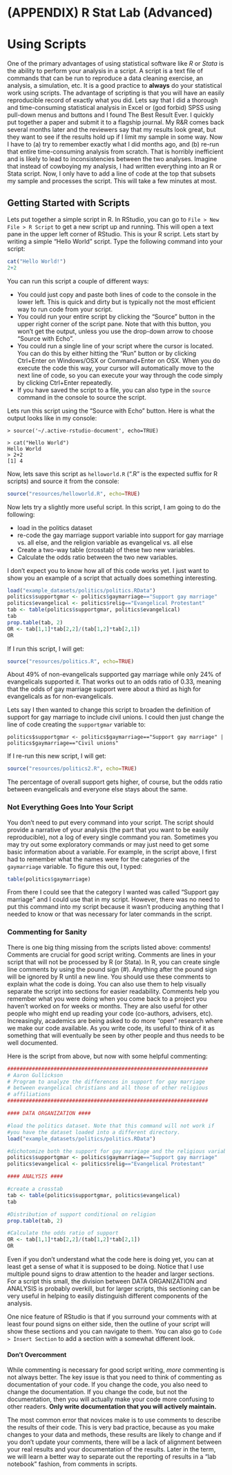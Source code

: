 # (APPENDIX) R Stat Lab (Advanced) {-}

# Using Scripts

One of the primary advantages of using statistical software like *R* or *Stata* is the ability to perform your analysis in a script. A script is a text file of commands that can be run to reproduce a data cleaning exercise, an analysis, a simulation, etc. It is a good practice to **always** do your statistical work using scripts. The advantage of scripting is that you will have an easily reproducible record of exactly what you did. Lets say that I did a thorough and time-consuming statistical analysis in Excel or (god forbid) SPSS using pull-down menus and buttons and I found The Best Result Ever. I quickly put together a paper and submit it to a flagship journal. My R&R comes back several months later and the reviewers say that my results look great, but they want to see if the results hold up if I limit my sample in some way. Now I have to (a) try to remember exactly what I did months ago, and (b) re-run that entire time-consuming analysis from scratch. That is horribly inefficient and is likely to lead to inconsistencies between the two analyses. Imagine that instead of cowboying my analysis, I had written everything into an R or Stata script. Now, I only have to add a line of code at the top that subsets my sample and processes the script. This will take a few minutes at most. 

## Getting Started with Scripts

Lets put together a simple script in R. In RStudio, you can go to `File > New File > R Script` to get a new script up and running. This will open a text pane in the upper left corner of RStudio. This is your R script. Lets start by writing a simple "Hello World" script. Type the following command into your script:

```r
cat("Hello World!")
2+2
```

You can run this script a couple of different ways:

- You could just copy and paste both lines of code to the console in the lower left. This is quick and dirty but is typically not the most efficient way to run code from your script.
- You could run your entire script by clicking the "Source" button in the upper right corner of the script pane. Note that with this button, you won't get the output, unless you use the drop-down arrow to choose "Source with Echo".
- You could run a single line of your script where the cursor is located. You can do this by either hitting the "Run" button or by clicking Ctrl+Enter on Windows/OSX or Command+Enter on OSX. When you do execute the code this way, your cursor will automatically move to the next line of code, so you can execute your way through the code simply by clicking Ctrl+Enter repeatedly.
- If you have saved the script to a file, you can also type in the `source` command in the console to source the script.

Lets run this script using the "Source with Echo" button. Here is what the output looks like in my console: 

```
> source('~/.active-rstudio-document', echo=TRUE)

> cat("Hello World")
Hello World
> 2+2
[1] 4
```

Now, lets save this script as `helloworld.R` (".R" is the expected suffix for R scripts) and source it from the console:

```r
source("resources/helloworld.R", echo=TRUE)
```

Now lets try a slightly more useful script. In this script, I am going to do the following:

- load in the politics dataset
- re-code the gay marriage support variable into support for gay marriage vs. all else, and the religion variable as evangelical vs. all else
- Create a two-way table (crosstab) of these two new variables. 
- Calculate the odds ratio between the two new variables.

I don't expect you to know how all of this code works yet. I just want to show you an example of a script that actually does something interesting. 

```r
load("example_datasets/politics/politics.RData")
politics$supportgmar <- politics$gaymarriage=="Support gay marriage"
politics$evangelical <- politics$relig=="Evangelical Protestant"
tab <- table(politics$supportgmar, politics$evangelical)
tab
prop.table(tab, 2)
OR <- tab[1,1]*tab[2,2]/(tab[1,2]*tab[2,1])
OR
```

If I run this script, I will get:

```r
source("resources/politics.R", echo=TRUE)
```

About 49% of non-evangelicals supported gay marriage while only 24% of evangelicals supported it. That works out to an odds ratio of 0.33, meaning that the odds of gay marriage support were about a third as high for evangelicals as for non-evangelicals. 

Lets say I then wanted to change this script to broaden the definition of support for gay marriage to include civil unions. I could then just change the line of code creating the `supportgmar` variable to:

```
politics$supportgmar <- politics$gaymarriage=="Support gay marriage" | politics$gaymarriage=="Civil unions"
```

If I re-run this new script, I will get:

```r
source("resources/politics2.R", echo=TRUE)
```

The percentage of overall support gets higher, of course, but the odds ratio between evangelicals and everyone else stays about the same. 

### Not Everything Goes Into Your Script

You don't need to put every command into your script. The script should provide a narrative of your analysis (the part that you want to be easily reproducible), not a log of every single command you ran. Sometimes you may try out some exploratory commands or may just need to get some basic information about a variable. For example, in the script above, I first had to remember what the names were for the categories of the `gaymarriage` variable. To figure this out, I typed:

```r
table(politics$gaymarriage)
```

From there I could see that the category I wanted was called "Support gay marriage" and I could use that in my script. However, there was no need to put this command into my script because it wasn't producing anything that I needed to know or that was necessary for later commands in the script. 

### Commenting for Sanity

There is one big thing missing from the scripts listed above: comments! Comments are crucial for good script writing. Comments are lines in your script that will not be processed by R (or Stata). In R, you can create single line comments by using the pound sign (#). Anything after the pound sign will be ignored by R until a new line. You should use these comments to explain what the code is doing. You can also use them to help visually separate the script into sections for easier readability. Comments help you remember what you were doing when you come back to a project you haven't worked on for weeks or months. They are also useful for other people who might end up reading your code (co-authors, advisers, etc). Increasingly, academics are being asked to do more "open" research where we make our code available. As you write code, its useful to think of it as something that will eventually be seen by other people and thus needs to be well documented. 

Here is the script from above, but now with some helpful commenting:

```r
#################################################################
# Aaron Gullickson
# Program to analyze the differences in support for gay marriage
# between evangelical christians and all those of other religious
# affiliations
#################################################################

#### DATA ORGANIZATION ####

#load the politics dataset. Note that this command will not work if 
#you have the dataset loaded into a different directory. 
load("example_datasets/politics/politics.RData")

#dichotomize both the support for gay marriage and the religious variable
politics$supportgmar <- politics$gaymarriage=="Support gay marriage"
politics$evangelical <- politics$relig=="Evangelical Protestant"

#### ANALYSIS ####

#create a crosstab
tab <- table(politics$supportgmar, politics$evangelical)
tab

#Distribution of support conditional on religion
prop.table(tab, 2)

#Calculate the odds ratio of support
OR <- tab[1,1]*tab[2,2]/(tab[1,2]*tab[2,1])
OR
```

Even if you don't understand what the code here is doing yet, you can at least get a sense of what it is supposed to be doing. Notice that I use multiple pound signs to draw attention to the header and larger sections. For a script this small, the division between DATA ORGANIZATION and ANALYSIS is probably overkill, but for larger scripts, this sectioning can be very useful in helping to easily distinguish different components of the analysis.

One nice feature of RStudio is that if you surround your comments with at least four pound signs on either side, then the outline of your script will show these sections and you can navigate to them. You can also go to `Code > Insert Section` to add a section with a somewhat different look. 

#### Don't Overcomment

While commenting is necessary for good script writing, *more* commenting is not always better. The key issue is that you need to think of commenting as documentation of your code. If you change the code, you also need to change the documentation. If you change the code, but not the documentation, then you will actually make your code more confusing to other readers. **Only write documentation that you will actively maintain.**

The most common error that novices make is to use comments to describe the results of their code. This is very bad practice, because as you make changes to your data and methods, these results are likely to change and if you don't update your comments, there will be a lack of alignment between your real results and your documentation of the results. Later in the term, we will learn a better way to separate out the reporting of results in a "lab notebook" fashion, from comments in scripts. 
